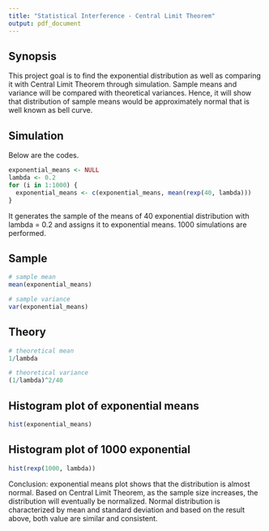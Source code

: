 ```yaml
---
title: "Statistical Interference - Central Limit Theorem"
output: pdf_document
---
```

## Synopsis
This project goal is to find the exponential distribution as well as comparing it with Central Limit Theorem through simulation. Sample means and variance will be compared with theoretical variances. Hence, it will show that distribution of sample means would be approximately normal that is well known as bell curve. 

## Simulation
Below are the codes.

```r
exponential_means <- NULL
lambda <- 0.2
for (i in 1:1000) {
  exponential_means <- c(exponential_means, mean(rexp(40, lambda)))
}
```
It generates the sample of the means of 40 exponential distribution with lambda = 0.2 and assigns it to exponential means. 1000 simulations are performed.

## Sample
```r
# sample mean
mean(exponential_means)

# sample variance
var(exponential_means)
```

## Theory
```r
# theoretical mean
1/lambda

# theoretical variance
(1/lambda)^2/40
```

## Histogram plot of exponential means
```r
hist(exponential_means)
```

## Histogram plot of 1000 exponential
```r
hist(rexp(1000, lambda))
```

Conclusion: exponential means plot shows that the distribution is almost normal. Based on Central Limit Theorem, as the sample size increases, the distribution will eventually be normalized. Normal distribution is characterized by mean and standard deviation and based on the result above, both value are similar and consistent.

